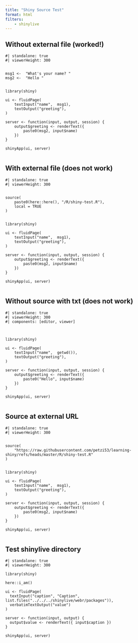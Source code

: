 ```yaml
---
title: "Shiny Source Test"
format: html
filters: 
    - shinylive
---
```



## Without external file (worked!)

```shinylive-r
#| standalone: true
#| viewerHeight: 300


msg1 <-  "What's your name? "
msg2 <-  "Hello "


library(shiny)

ui <- fluidPage(
    textInput("name",  msg1),
    textOutput("greeting"),
)

server <- function(input, output, session) {
    output$greeting <- renderText({
        paste0(msg2, input$name)
    })
}

shinyApp(ui, server)


```

## With external file (does not work)

```shinylive-r
#| standalone: true
#| viewerHeight: 300


source(
    paste0(here::here(), "/R/shiny-test.R"),
    local = TRUE
)


library(shiny)

ui <- fluidPage(
    textInput("name",  msg1),
    textOutput("greeting"),
)

server <- function(input, output, session) {
    output$greeting <- renderText({
        paste0(msg2, input$name)
    })
}

shinyApp(ui, server)


```

## Without source with txt (does not work)


```shinylive-r
#| standalone: true
#| viewerHeight: 300
#| components: [editor, viewer]



library(shiny)

ui <- fluidPage(
    textInput("name",  getwd()),
    textOutput("greeting"),
)

server <- function(input, output, session) {
    output$greeting <- renderText({
        paste0("Hello", input$name)
    })
}

shinyApp(ui, server)


```

## Source at external URL


```shinylive-r
#| standalone: true
#| viewerHeight: 300


source(
    "https://raw.githubusercontent.com/petzi53/learning-shiny/refs/heads/master/R/shiny-test.R"
)


library(shiny)

ui <- fluidPage(
    textInput("name",  msg1),
    textOutput("greeting"),
)

server <- function(input, output, session) {
    output$greeting <- renderText({
        paste0(msg2, input$name)
    })
}

shinyApp(ui, server)


```

## Test shinylive directory

```shinylive-r
#| standalone: true
#| viewerHeight: 300

library(shiny)

here::i_am()

ui <- fluidPage(
  textInput("caption", "Caption", list.files("../../../shinylive/webr/packages")),
  verbatimTextOutput("value")
)

server <- function(input, output) {
  output$value <- renderText({ input$caption })
}

shinyApp(ui, server)



```

